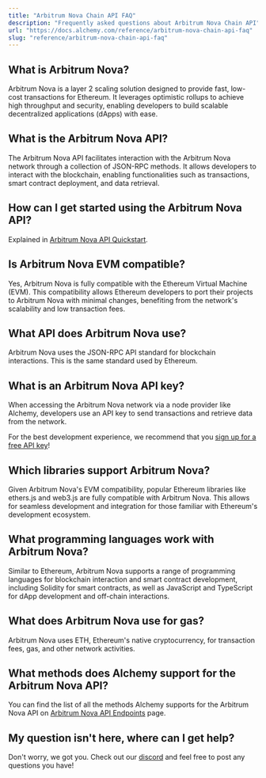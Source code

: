 ```yaml
---
title: "Arbitrum Nova Chain API FAQ"
description: "Frequently asked questions about Arbitrum Nova Chain API"
url: "https://docs.alchemy.com/reference/arbitrum-nova-chain-api-faq"
slug: "reference/arbitrum-nova-chain-api-faq"
---
```


## What is Arbitrum Nova?

Arbitrum Nova is a layer 2 scaling solution designed to provide fast, low-cost transactions for Ethereum. It leverages optimistic rollups to achieve high throughput and security, enabling developers to build scalable decentralized applications (dApps) with ease.

## What is the Arbitrum Nova API?

The Arbitrum Nova API facilitates interaction with the Arbitrum Nova network through a collection of JSON-RPC methods. It allows developers to interact with the blockchain, enabling functionalities such as transactions, smart contract deployment, and data retrieval.

## How can I get started using the Arbitrum Nova API?

Explained in [Arbitrum Nova API Quickstart](/reference/arbitrum-nova-api-quickstart).

## Is Arbitrum Nova EVM compatible?

Yes, Arbitrum Nova is fully compatible with the Ethereum Virtual Machine (EVM). This compatibility allows Ethereum developers to port their projects to Arbitrum Nova with minimal changes, benefiting from the network's scalability and low transaction fees.

## What API does Arbitrum Nova use?

Arbitrum Nova uses the JSON-RPC API standard for blockchain interactions. This is the same standard used by Ethereum.

## What is an Arbitrum Nova API key?

When accessing the Arbitrum Nova network via a node provider like Alchemy, developers use an API key to send transactions and retrieve data from the network.

For the best development experience, we recommend that you [sign up for a free API key](https://dashboard.alchemy.com/signup/)!

## Which libraries support Arbitrum Nova?

Given Arbitrum Nova's EVM compatibility, popular Ethereum libraries like ethers.js and web3.js are fully compatible with Arbitrum Nova. This allows for seamless development and integration for those familiar with Ethereum's development ecosystem.

## What programming languages work with Arbitrum Nova?

Similar to Ethereum, Arbitrum Nova supports a range of programming languages for blockchain interaction and smart contract development, including Solidity for smart contracts, as well as JavaScript and TypeScript for dApp development and off-chain interactions.

## What does Arbitrum Nova use for gas?

Arbitrum Nova uses ETH, Ethereum's native cryptocurrency, for transaction fees, gas, and other network activities.

## What methods does Alchemy support for the Arbitrum Nova API?

You can find the list of all the methods Alchemy supports for the Arbitrum Nova API on [Arbitrum Nova API Endpoints](/reference/arbitrum-nova-api-endpoints) page.

## My question isn't here, where can I get help?

Don't worry, we got you. Check out our [discord](https://alchemy.com/discord) and feel free to post any questions you have!
